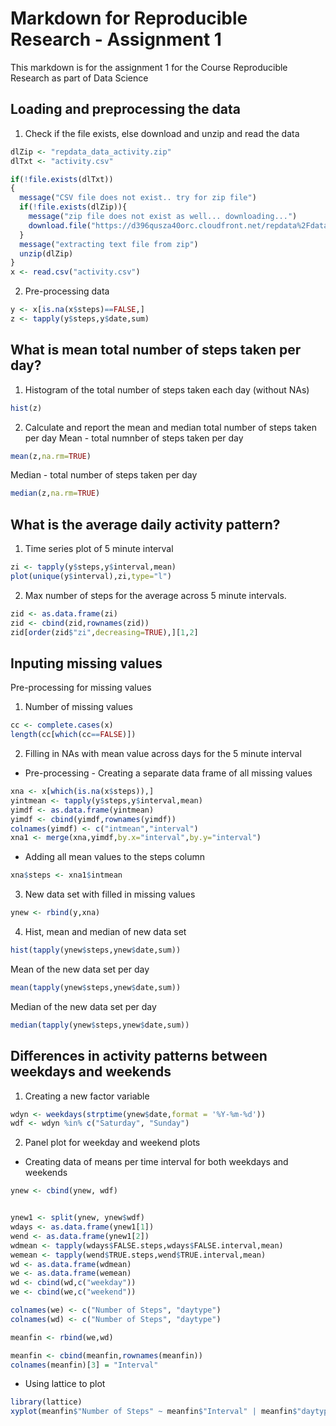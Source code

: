 Markdown for Reproducible Research - Assignment 1
=================================================
 
This markdown is for the assignment 1 for the Course Reproducible Research as part of Data Science

Loading and preprocessing the data
----------------------------------

1.  Check if the file exists, else download and unzip and read the data

```r
dlZip <- "repdata_data_activity.zip"
dlTxt <- "activity.csv"

if(!file.exists(dlTxt))
{
  message("CSV file does not exist.. try for zip file")
  if(!file.exists(dlZip)){
    message("zip file does not exist as well... downloading...")
    download.file("https://d396qusza40orc.cloudfront.net/repdata%2Fdata%2Factivity.zip",dlZip )
  }
  message("extracting text file from zip")
  unzip(dlZip)
}  
x <- read.csv("activity.csv")
```

2.  Pre-processing data

```r
y <- x[is.na(x$steps)==FALSE,]
z <- tapply(y$steps,y$date,sum)
```

What is mean total number of steps taken per day?
-------------------------------------------------
1.  Histogram of the total number of steps taken each day (without NAs)

```r
hist(z)
```
2.  Calculate and report the mean and median total number of steps taken per day
Mean - total numnber of steps taken per day
```r
mean(z,na.rm=TRUE)
```
Median - total number of steps taken per day
```r
median(z,na.rm=TRUE)
```
What is the average daily activity pattern?
-------------------------------------------
1.  Time series plot of 5 minute interval
```r
zi <- tapply(y$steps,y$interval,mean)
plot(unique(y$interval),zi,type="l")
```
2.  Max number of steps for the average across 5 minute intervals.
```r

zid <- as.data.frame(zi)
zid <- cbind(zid,rownames(zid))
zid[order(zid$"zi",decreasing=TRUE),][1,2]
```

Inputing missing values
-----------------------

Pre-processing for missing values

1. Number of missing values
```r
cc <- complete.cases(x)
length(cc[which(cc==FALSE)])
```
2. Filling in NAs with mean value across days for the 5 minute interval

- Pre-processing - Creating a separate data frame of all missing values 
```r
xna <- x[which(is.na(x$steps)),]
yintmean <- tapply(y$steps,y$interval,mean)
yimdf <- as.data.frame(yintmean)
yimdf <- cbind(yimdf,rownames(yimdf))
colnames(yimdf) <- c("intmean","interval")
xna1 <- merge(xna,yimdf,by.x="interval",by.y="interval")
```

- Adding all mean values to the steps column

```r
xna$steps <- xna1$intmean
```

3.  New data set with filled in missing values

```r
ynew <- rbind(y,xna)
```

4.  Hist, mean and median of new data set

```r
hist(tapply(ynew$steps,ynew$date,sum))
```

Mean of the new data set per day

```r
mean(tapply(ynew$steps,ynew$date,sum))
```

Median of the new data set per day

```r
median(tapply(ynew$steps,ynew$date,sum))
```

Differences in activity patterns between weekdays and weekends
--------------------------------------------------------------

1.  Creating a new factor variable
```r
wdyn <- weekdays(strptime(ynew$date,format = '%Y-%m-%d'))
wdf <- wdyn %in% c("Saturday", "Sunday")
```

2. Panel plot for weekday and weekend plots

- Creating data of means per time interval for both weekdays and weekends

```r
ynew <- cbind(ynew, wdf)


ynew1 <- split(ynew, ynew$wdf)
wdays <- as.data.frame(ynew1[1])
wend <- as.data.frame(ynew1[2])
wdmean <- tapply(wdays$FALSE.steps,wdays$FALSE.interval,mean)
wemean <- tapply(wend$TRUE.steps,wend$TRUE.interval,mean)
wd <- as.data.frame(wdmean)
we <- as.data.frame(wemean)
wd <- cbind(wd,c("weekday"))
we <- cbind(we,c("weekend"))

colnames(we) <- c("Number of Steps", "daytype")
colnames(wd) <- c("Number of Steps", "daytype")

meanfin <- rbind(we,wd)

meanfin <- cbind(meanfin,rownames(meanfin))
colnames(meanfin)[3] = "Interval"
```

- Using lattice to plot
```r

library(lattice)
xyplot(meanfin$"Number of Steps" ~ meanfin$"Interval" | meanfin$"daytype", data=meanfin,layout=c(1,2), type="l", xlab="Interval",ylab="Number of Steps")


```

